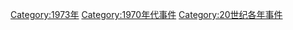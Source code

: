 [[Category:1973年|Category:1973年]]
[[Category:1970年代事件|Category:1970年代事件]]
[[Category:20世纪各年事件|Category:20世纪各年事件]]